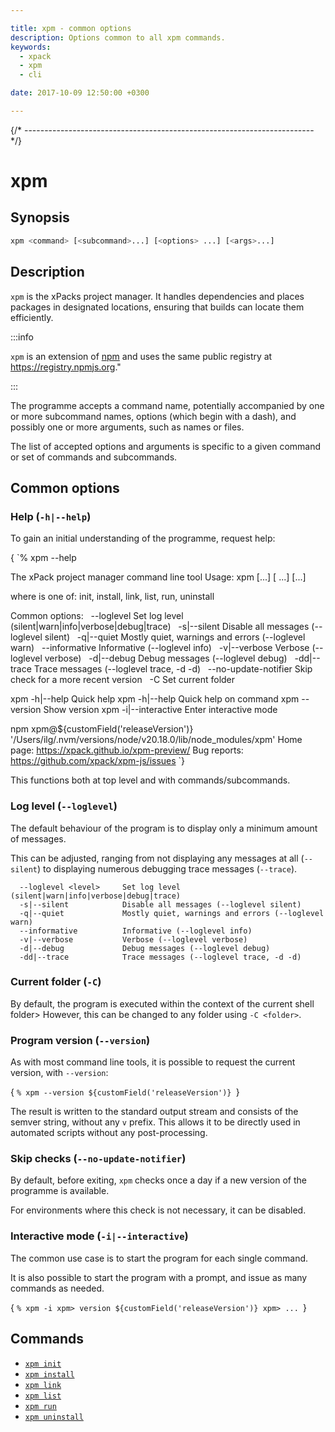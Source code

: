 ```yaml
---

title: xpm - common options
description: Options common to all xpm commands.
keywords:
  - xpack
  - xpm
  - cli

date: 2017-10-09 12:50:00 +0300

---
```




{/* ------------------------------------------------------------------------ */}

# xpm

## Synopsis

```sh
xpm <command> [<subcommand>...] [<options> ...] [<args>...]
```

## Description

`xpm` is the xPacks project manager. It handles dependencies and
places packages in designated locations, ensuring that builds can
locate them efficiently.

:::info

`xpm` is an extension of
[npm](https://docs.npmjs.com/cli/npm.html) and
uses the same public registry at https://registry.npmjs.org."

:::

The programme accepts a command name, potentially accompanied by one
or more subcommand names, options (which begin with a dash), and
possibly one or more arguments, such as names or files.

The list of accepted options and arguments is specific to a given
command or set of commands and subcommands.

## Common options

### Help (`-h|--help`)

To gain an initial understanding of the programme, request help:


<CodeBlock language="console"> {
`% xpm --help

The xPack project manager command line tool
Usage: xpm <command> [<subcommand>...] [<options> ...] [<args>...]

where <command> is one of:
  init, install, link, list, run, uninstall

Common options:
  --loglevel <level>     Set log level (silent|warn|info|verbose|debug|trace)
  -s|--silent            Disable all messages (--loglevel silent)
  -q|--quiet             Mostly quiet, warnings and errors (--loglevel warn)
  --informative          Informative (--loglevel info)
  -v|--verbose           Verbose (--loglevel verbose)
  -d|--debug             Debug messages (--loglevel debug)
  -dd|--trace            Trace messages (--loglevel trace, -d -d)
  --no-update-notifier   Skip check for a more recent version
  -C <folder>            Set current folder

xpm -h|--help            Quick help
xpm <command> -h|--help  Quick help on command
xpm --version            Show version
xpm -i|--interactive     Enter interactive mode

npm xpm@${customField('releaseVersion')} '/Users/ilg/.nvm/versions/node/v20.18.0/lib/node_modules/xpm'
Home page: <https://xpack.github.io/xpm-preview/>
Bug reports: <https://github.com/xpack/xpm-js/issues>
`} </CodeBlock>

This functions both at top level and with commands/subcommands.

### Log level (`--loglevel`)

The default behaviour of the program is to display only a minimum
amount of messages.

This can be adjusted, ranging from not displaying any messages at all
(`--silent`) to displaying numerous debugging trace messages (`--trace`).

```console
  --loglevel <level>     Set log level (silent|warn|info|verbose|debug|trace)
  -s|--silent            Disable all messages (--loglevel silent)
  -q|--quiet             Mostly quiet, warnings and errors (--loglevel warn)
  --informative          Informative (--loglevel info)
  -v|--verbose           Verbose (--loglevel verbose)
  -d|--debug             Debug messages (--loglevel debug)
  -dd|--trace            Trace messages (--loglevel trace, -d -d)
```

### Current folder (`-C`)

By default, the program is executed within the context of the current shell
folder> However, this can be changed to any folder using `-C <folder>`.

### Program version (`--version`)

As with most command line tools, it is possible to request the current version, with `--version`:

<CodeBlock language="console"> {
`% xpm --version
${customField('releaseVersion')}
`} </CodeBlock>

The result is written to the standard output stream and consists of the
semver string, without any `v` prefix. This allows it to be directly
used in automated scripts without any post-processing.

### Skip checks (`--no-update-notifier`)

By default, before exiting, `xpm` checks once a day if a new version
of the programme is available.

For environments where this check is not necessary, it can be disabled.

### Interactive mode (`-i|--interactive`)

The common use case is to start the program for each single command.

It is also possible to start the program with a prompt, and issue as many
commands as needed.

<CodeBlock language="console"> {
`% xpm -i
xpm> version
${customField('releaseVersion')}
xpm>
...
`} </CodeBlock>

## Commands

- [`xpm init`](./init/)
- [`xpm install`](./install/)
- [`xpm link`](./link/)
- [`xpm list`](./list/)
- [`xpm run`](./run/)
- [`xpm uninstall`](./uninstall/)
